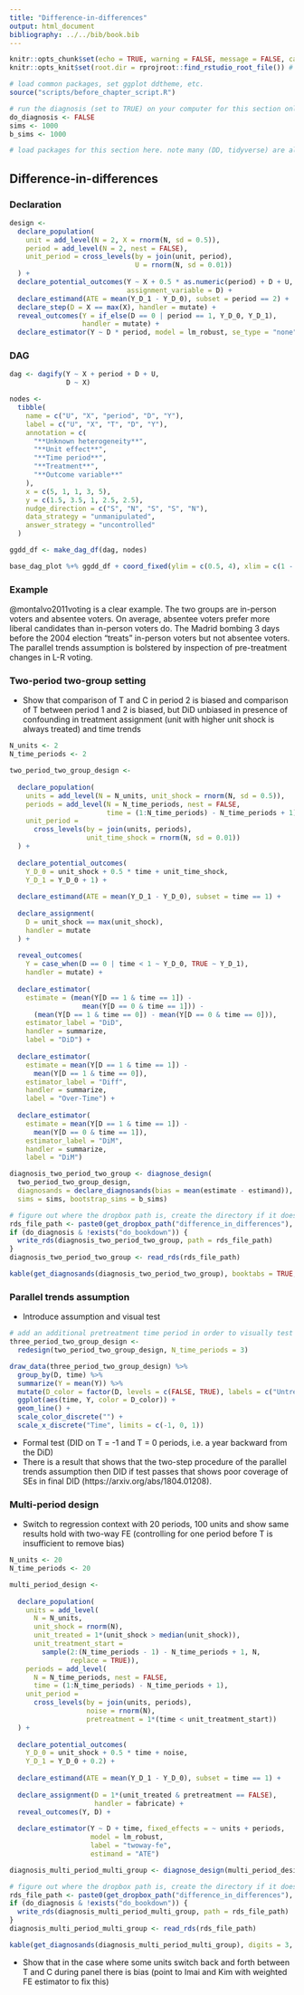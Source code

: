 ```yaml
---
title: "Difference-in-differences"
output: html_document
bibliography: ../../bib/book.bib 
---
```


<!-- note do_bookdown is set in index.rmd, so we know if you're running just this .Rmd or compiling the book-->
```r
knitr::opts_chunk$set(echo = TRUE, warning = FALSE, message = FALSE, cache = FALSE)
knitr::opts_knit$set(root.dir = rprojroot::find_rstudio_root_file()) # files are all relative to RStudio project home
```

```r
# load common packages, set ggplot ddtheme, etc.
source("scripts/before_chapter_script.R")
```

<!-- start post here, do not edit above -->


```r
# run the diagnosis (set to TRUE) on your computer for this section only before pushing to Github. no diagnosis will ever take place on github.
do_diagnosis <- FALSE
sims <- 1000
b_sims <- 1000
```

```r
# load packages for this section here. note many (DD, tidyverse) are already available, see scripts/package-list.R
```

## Difference-in-differences

### Declaration

```r
design <- 
  declare_population(
    unit = add_level(N = 2, X = rnorm(N, sd = 0.5)),
    period = add_level(N = 2, nest = FALSE),
    unit_period = cross_levels(by = join(unit, period), 
                               U = rnorm(N, sd = 0.01))
  ) + 
  declare_potential_outcomes(Y ~ X + 0.5 * as.numeric(period) + D + U,
                             assignment_variable = D) + 
  declare_estimand(ATE = mean(Y_D_1 - Y_D_0), subset = period == 2) + 
  declare_step(D = X == max(X), handler = mutate) + 
  reveal_outcomes(Y = if_else(D == 0 | period == 1, Y_D_0, Y_D_1), 
                  handler = mutate) +
  declare_estimator(Y ~ D * period, model = lm_robust, se_type = "none")
```

### DAG

```r
dag <- dagify(Y ~ X + period + D + U,
              D ~ X)

nodes <-
  tibble(
    name = c("U", "X", "period", "D", "Y"),
    label = c("U", "X", "T", "D", "Y"),
    annotation = c(
      "**Unknown heterogeneity**",
      "**Unit effect**",
      "**Time period**",
      "**Treatment**",
      "**Outcome variable**"
    ),
    x = c(5, 1, 1, 3, 5),
    y = c(1.5, 3.5, 1, 2.5, 2.5),
    nudge_direction = c("S", "N", "S", "S", "N"),
    data_strategy = "unmanipulated",
    answer_strategy = "uncontrolled"
  )

ggdd_df <- make_dag_df(dag, nodes)

base_dag_plot %+% ggdd_df + coord_fixed(ylim = c(0.5, 4), xlim = c(1 - epsilon, 5.25 + epsilon))
```

### Example

@montalvo2011voting is a clear example. The two groups are in-person voters and absentee voters. On average, absentee voters prefer more liberal candidates than in-person voters do. The Madrid bombing 3 days before the 2004 election "treats" in-person voters but not absentee voters. The parallel trends assumption is bolstered by inspection of pre-treatment changes in L-R voting.


### Two-period two-group setting

- Show that comparison of T and C in period 2 is biased and comparison of T between period 1 and 2 is biased, but DiD unbiased in presence of confounding in treatment assignment (unit with higher unit shock is always treated) and time trends

```r
N_units <- 2
N_time_periods <- 2

two_period_two_group_design <- 
  
  declare_population(
    units = add_level(N = N_units, unit_shock = rnorm(N, sd = 0.5)),
    periods = add_level(N = N_time_periods, nest = FALSE,
                        time = (1:N_time_periods) - N_time_periods + 1),
    unit_period = 
      cross_levels(by = join(units, periods), 
                   unit_time_shock = rnorm(N, sd = 0.01))
  ) + 
  
  declare_potential_outcomes(
    Y_D_0 = unit_shock + 0.5 * time + unit_time_shock, 
    Y_D_1 = Y_D_0 + 1) +
  
  declare_estimand(ATE = mean(Y_D_1 - Y_D_0), subset = time == 1) + 
  
  declare_assignment(
    D = unit_shock == max(unit_shock), 
    handler = mutate
  ) + 
  
  reveal_outcomes(
    Y = case_when(D == 0 | time < 1 ~ Y_D_0, TRUE ~ Y_D_1), 
    handler = mutate) +
  
  declare_estimator(
    estimate = (mean(Y[D == 1 & time == 1]) - 
                  mean(Y[D == 0 & time == 1])) -
      (mean(Y[D == 1 & time == 0]) - mean(Y[D == 0 & time == 0])),
    estimator_label = "DiD", 
    handler = summarize, 
    label = "DiD") +
  
  declare_estimator(
    estimate = mean(Y[D == 1 & time == 1]) - 
      mean(Y[D == 1 & time == 0]),
    estimator_label = "Diff", 
    handler = summarize, 
    label = "Over-Time") +
  
  declare_estimator(
    estimate = mean(Y[D == 1 & time == 1]) - 
      mean(Y[D == 0 & time == 1]),
    estimator_label = "DiM", 
    handler = summarize, 
    label = "DiM")
```

```r
diagnosis_two_period_two_group <- diagnose_design(
  two_period_two_group_design, 
  diagnosands = declare_diagnosands(bias = mean(estimate - estimand)),
  sims = sims, bootstrap_sims = b_sims)
```

```r
# figure out where the dropbox path is, create the directory if it doesn't exist, and name the RDS file
rds_file_path <- paste0(get_dropbox_path("difference_in_differences"), "/diagnosis_two_period_two_group.RDS")
if (do_diagnosis & !exists("do_bookdown")) {
  write_rds(diagnosis_two_period_two_group, path = rds_file_path)
}
diagnosis_two_period_two_group <- read_rds(rds_file_path)
```

```r
kable(get_diagnosands(diagnosis_two_period_two_group), booktabs = TRUE, digits = 3)
```

### Parallel trends assumption

- Introduce assumption and visual test

```r
# add an additional pretreatment time period in order to visually test for parallel pre-trends
three_period_two_group_design <- 
  redesign(two_period_two_group_design, N_time_periods = 3)
```

```r
draw_data(three_period_two_group_design) %>% 
  group_by(D, time) %>% 
  summarize(Y = mean(Y)) %>% 
  mutate(D_color = factor(D, levels = c(FALSE, TRUE), labels = c("Untreated", "Treated"))) %>% 
  ggplot(aes(time, Y, color = D_color)) + 
  geom_line() + 
  scale_color_discrete("") +
  scale_x_discrete("Time", limits = c(-1, 0, 1))
```

- Formal test (DID on T = -1 and T = 0 periods, i.e. a year backward from the DiD)
- There is a result that shows that the two-step procedure of the parallel trends assumption then DID if test passes that shows poor coverage of SEs in final DID (https://arxiv.org/abs/1804.01208).

### Multi-period design

- Switch to regression context with 20 periods, 100 units and show same results hold with two-way FE (controlling for one period before T is insufficient to remove bias)

```r
N_units <- 20
N_time_periods <- 20

multi_period_design <- 
  
  declare_population(
    units = add_level(
      N = N_units, 
      unit_shock = rnorm(N), 
      unit_treated = 1*(unit_shock > median(unit_shock)), 
      unit_treatment_start = 
        sample(2:(N_time_periods - 1) - N_time_periods + 1, N, 
               replace = TRUE)),
    periods = add_level(
      N = N_time_periods, nest = FALSE, 
      time = (1:N_time_periods) - N_time_periods + 1),
    unit_period = 
      cross_levels(by = join(units, periods),
                   noise = rnorm(N), 
                   pretreatment = 1*(time < unit_treatment_start))
  ) + 
  
  declare_potential_outcomes(
    Y_D_0 = unit_shock + 0.5 * time + noise, 
    Y_D_1 = Y_D_0 + 0.2) +
  
  declare_estimand(ATE = mean(Y_D_1 - Y_D_0), subset = time == 1) + 
  
  declare_assignment(D = 1*(unit_treated & pretreatment == FALSE), 
                     handler = fabricate) + 
  reveal_outcomes(Y, D) + 
  
  declare_estimator(Y ~ D + time, fixed_effects = ~ units + periods, 
                    model = lm_robust, 
                    label = "twoway-fe", 
                    estimand = "ATE") 
```

```r
diagnosis_multi_period_multi_group <- diagnose_design(multi_period_design, diagnosands = declare_diagnosands(bias = mean(estimate - estimand)), sims = sims, bootstrap_sims = b_sims)
```

```r
# figure out where the dropbox path is, create the directory if it doesn't exist, and name the RDS file
rds_file_path <- paste0(get_dropbox_path("difference_in_differences"), "/diagnosis_multi_period_multi_group.RDS")
if (do_diagnosis & !exists("do_bookdown")) {
  write_rds(diagnosis_multi_period_multi_group, path = rds_file_path)
}
diagnosis_multi_period_multi_group <- read_rds(rds_file_path)
```

```r
kable(get_diagnosands(diagnosis_multi_period_multi_group), digits = 3, booktabs = TRUE)
```

- Show that in the case where some units switch back and forth between T and C during panel there is bias (point to Imai and Kim with weighted FE estimator to fix this)




